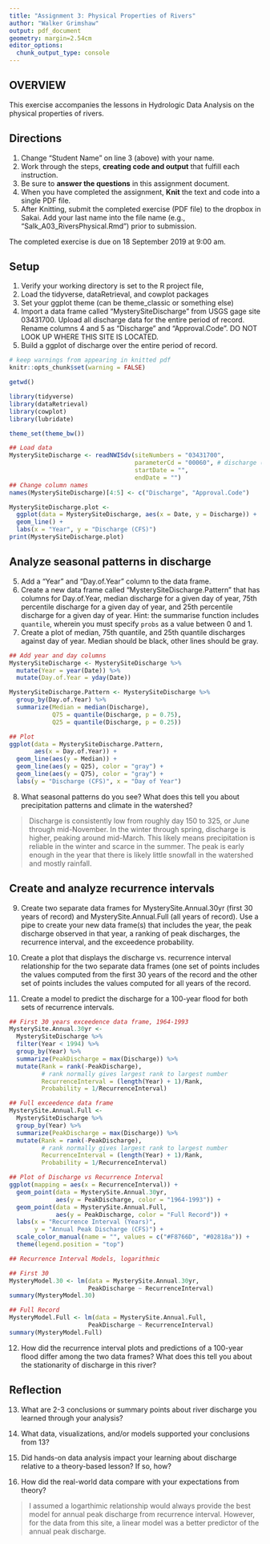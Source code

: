 ```yaml
---
title: "Assignment 3: Physical Properties of Rivers"
author: "Walker Grimshaw"
output: pdf_document
geometry: margin=2.54cm
editor_options: 
  chunk_output_type: console
---
```


## OVERVIEW

This exercise accompanies the lessons in Hydrologic Data Analysis on the physical properties of rivers. 

## Directions
1. Change "Student Name" on line 3 (above) with your name.
3. Work through the steps, **creating code and output** that fulfill each instruction.
4. Be sure to **answer the questions** in this assignment document.
6. When you have completed the assignment, **Knit** the text and code into a single PDF file.
8. After Knitting, submit the completed exercise (PDF file) to the dropbox in Sakai. Add your last name into the file name (e.g., "Salk_A03_RiversPhysical.Rmd") prior to submission.

The completed exercise is due on 18 September 2019 at 9:00 am.

## Setup

1. Verify your working directory is set to the R project file, 
2. Load the tidyverse, dataRetrieval, and cowplot packages
3. Set your ggplot theme (can be theme_classic or something else)
4. Import a data frame called "MysterySiteDischarge" from USGS gage site 03431700. Upload all discharge data for the entire period of record. Rename columns 4 and 5 as "Discharge" and "Approval.Code". DO NOT LOOK UP WHERE THIS SITE IS LOCATED. 
5. Build a ggplot of discharge over the entire period of record. 

```r
# keep warnings from appearing in knitted pdf
knitr::opts_chunk$set(warning = FALSE)

getwd()

library(tidyverse)
library(dataRetrieval)
library(cowplot)
library(lubridate)

theme_set(theme_bw())

## Load data
MysterySiteDischarge <- readNWISdv(siteNumbers = "03431700",
                                   parameterCd = "00060", # discharge (ft3/s)
                                   startDate = "",
                                   endDate = "")
## Change column names
names(MysterySiteDischarge)[4:5] <- c("Discharge", "Approval.Code")

MysterySiteDischarge.plot <- 
  ggplot(data = MysterySiteDischarge, aes(x = Date, y = Discharge)) +
  geom_line() +
  labs(x = "Year", y = "Discharge (CFS)")
print(MysterySiteDischarge.plot)  
```

## Analyze seasonal patterns in discharge

5. Add a "Year" and "Day.of.Year" column to the data frame.
6. Create a new data frame called "MysterySiteDischarge.Pattern" that has columns for Day.of.Year, median discharge for a given day of year, 75th percentile discharge for a given day of year, and 25th percentile discharge for a given day of year. Hint: the summarise function includes `quantile`, wherein you must specify `probs` as a value between 0 and 1.
7. Create a plot of median, 75th quantile, and 25th quantile discharges against day of year. Median should be black, other lines should be gray. 
```r
## Add year and day columns
MysterySiteDischarge <- MysterySiteDischarge %>%
  mutate(Year = year(Date)) %>%
  mutate(Day.of.Year = yday(Date))

MysterySiteDischarge.Pattern <- MysterySiteDischarge %>%
  group_by(Day.of.Year) %>%
  summarize(Median = median(Discharge),
            Q75 = quantile(Discharge, p = 0.75),
            Q25 = quantile(Discharge, p = 0.25))

## Plot
ggplot(data = MysterySiteDischarge.Pattern,
       aes(x = Day.of.Year)) +
  geom_line(aes(y = Median)) +
  geom_line(aes(y = Q25), color = "gray") +
  geom_line(aes(y = Q75), color = "gray") +
  labs(y = "Discharge (CFS)", x = "Day of Year")
```

8. What seasonal patterns do you see? What does this tell you about precipitation patterns and climate in the watershed?

> Discharge is consistently low from roughly day 150 to 325, or June through mid-November. In the winter through spring, discharge is higher, peaking around mid-March. This likely means precipitation is reliable in the winter and scarce in the summer. The peak is early enough in the year that there is likely little snowfall in the watershed and mostly rainfall.

## Create and analyze recurrence intervals

9. Create two separate data frames for MysterySite.Annual.30yr (first 30 years of record) and MysterySite.Annual.Full (all years of record). Use a pipe to create your new data frame(s) that includes the year, the peak discharge observed in that year, a ranking of peak discharges, the recurrence interval, and the exceedence probability.

10. Create a plot that displays the discharge vs. recurrence interval relationship for the two separate data frames (one set of points includes the values computed from the first 30 years of the record and the other set of points includes the values computed for all years of the record. 

11. Create a model to predict the discharge for a 100-year flood for both sets of recurrence intervals. 

```r
## First 30 years exceedence data frame, 1964-1993
MysterySite.Annual.30yr <- 
  MysterySiteDischarge %>%
  filter(Year < 1994) %>%
  group_by(Year) %>%
  summarize(PeakDischarge = max(Discharge)) %>% 
  mutate(Rank = rank(-PeakDischarge),
         # rank normally gives largest rank to largest number
         RecurrenceInterval = (length(Year) + 1)/Rank, 
         Probability = 1/RecurrenceInterval)

## Full exceedence data frame
MysterySite.Annual.Full <- 
  MysterySiteDischarge %>%
  group_by(Year) %>%
  summarize(PeakDischarge = max(Discharge)) %>% 
  mutate(Rank = rank(-PeakDischarge),
         # rank normally gives largest rank to largest number
         RecurrenceInterval = (length(Year) + 1)/Rank, 
         Probability = 1/RecurrenceInterval)

## Plot of Discharge vs Recurrence Interval
ggplot(mapping = aes(x = RecurrenceInterval)) +
  geom_point(data = MysterySite.Annual.30yr,
             aes(y = PeakDischarge, color = "1964-1993")) +
  geom_point(data = MysterySite.Annual.Full,
             aes(y = PeakDischarge, color = "Full Record")) +
  labs(x = "Recurrence Interval (Years)",
       y = "Annual Peak Discharge (CFS)") +
  scale_color_manual(name = "", values = c("#F8766D", "#02818a")) +
  theme(legend.position = "top")

## Recurrence Interval Models, logarithmic

## First 30
MysteryModel.30 <- lm(data = MysterySite.Annual.30yr,
                      PeakDischarge ~ RecurrenceInterval)
summary(MysteryModel.30)

## Full Record
MysteryModel.Full <- lm(data = MysterySite.Annual.Full,
                      PeakDischarge ~ RecurrenceInterval)
summary(MysteryModel.Full)
```

12. How did the recurrence interval plots and predictions of a 100-year flood differ among the two data frames? What does this tell you about the stationarity of discharge in this river?

> 

## Reflection
13. What are 2-3 conclusions or summary points about river discharge you learned through your analysis?

>

14. What data, visualizations, and/or models supported your conclusions from 13?

> 

15. Did hands-on data analysis impact your learning about discharge relative to a theory-based lesson? If so, how?

>

16.	How did the real-world data compare with your expectations from theory?

> I assumed a logarthimic relationship would always provide the best model for annual peak discharge from recurrence interval. However, for the data from this site, a linear model was a better predictor of the annual peak discharge.
